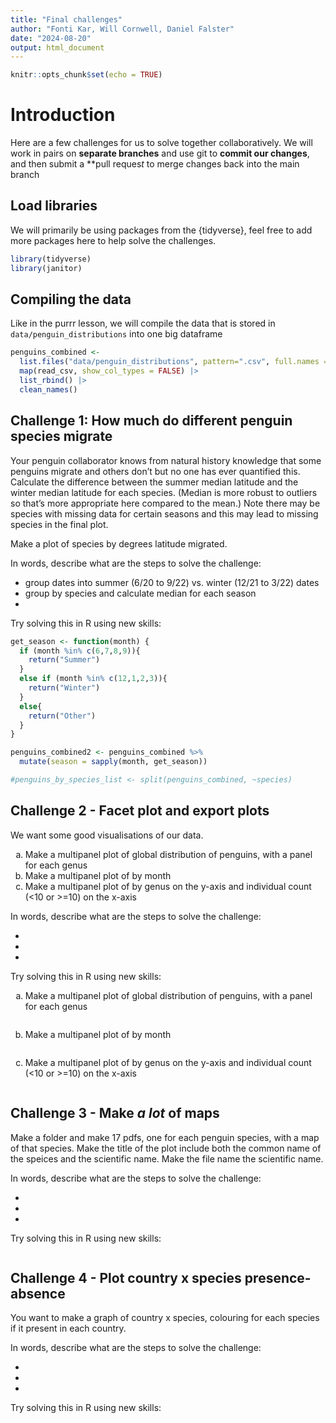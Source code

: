 ```yaml
---
title: "Final challenges"
author: "Fonti Kar, Will Cornwell, Daniel Falster"
date: "2024-08-20"
output: html_document
---
```


```r
knitr::opts_chunk$set(echo = TRUE)
```

# Introduction

Here are a few challenges for us to solve together collaboratively. We will work in pairs on **separate branches** and use git to **commit our changes**, and then submit a **pull reques*t* to merge changes back into the main branch

## Load libraries

We will primarily be using packages from the {tidyverse}, feel free to add more packages here to help solve the challenges.

```r
library(tidyverse)
library(janitor)
```

## Compiling the data

Like in the purrr lesson, we will compile the data that is stored in `data/penguin_distributions` into one big dataframe

```r
penguins_combined <- 
  list.files("data/penguin_distributions", pattern=".csv", full.names = TRUE) |> 
  map(read_csv, show_col_types = FALSE) |> 
  list_rbind() |> 
  clean_names()
```

## Challenge 1: How much do different penguin species migrate

Your penguin collaborator knows from natural history knowledge that some penguins migrate and others don't but no one has ever quantified this.  Calculate the difference between the summer median latitude and the winter median latitude for each species.  (Median is more robust to outliers so that's more appropriate here compared to the mean.) Note there may be species with missing data for certain seasons and this may lead to missing species in the final plot. 

Make a plot of species by degrees latitude migrated.    

In words, describe what are the steps to solve the challenge: 

- group dates into summer (6/20 to 9/22) vs. winter (12/21 to 3/22) dates
- group by species and calculate median for each season
- 

Try solving this in R using new skills:

```r
get_season <- function(month) {
  if (month %in% c(6,7,8,9)){
    return("Summer")
  }
  else if (month %in% c(12,1,2,3)){
    return("Winter")
  }
  else{
    return("Other")
  }
}

penguins_combined2 <- penguins_combined %>%
  mutate(season = sapply(month, get_season))

#penguins_by_species_list <- split(penguins_combined, ~species)

```

## Challenge 2 - Facet plot and export plots

We want some good visualisations of our data.

a. Make a multipanel plot of global distribution of penguins, with a panel for each genus
b. Make a multipanel plot of by month
c. Make a multipanel plot of by genus on the y-axis and individual count (<10 or >=10) on the x-axis

In words, describe what are the steps to solve the challenge: 

- 
- 
- 

Try solving this in R using new skills:

a. Make a multipanel plot of global distribution of penguins, with a panel for each genus

```r

```

b. Make a multipanel plot of by month

```r

```

c. Make a multipanel plot of by genus on the y-axis and individual count (<10 or >=10) on the x-axis


```r

```

## Challenge 3 - Make _a lot_ of maps

Make a folder and make 17 pdfs, one for each penguin species, with a map of that species.  Make the title of the plot include both the common name of the speices and the scientific name.  Make the file name the scientific name.

In words, describe what are the steps to solve the challenge: 

- 
- 
- 


Try solving this in R using new skills:

```r

```

## Challenge 4 - Plot country x species presence-absence

You want to make a graph of country x species, colouring for each species if it present in each country.

In words, describe what are the steps to solve the challenge: 

- 
- 
- 


Try solving this in R using new skills:

```r

```


